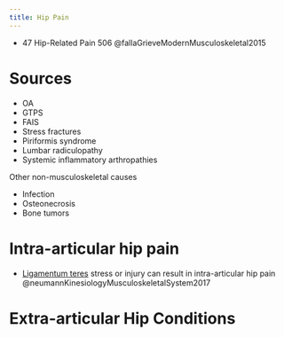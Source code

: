 ```yaml
---
title: Hip Pain
---
```



:::{.callout title="To read"}

- 47 Hip-Related Pain 506 @fallaGrieveModernMusculoskeletal2015

:::

# Sources

- OA
- GTPS
- FAIS
- Stress fractures
- Piriformis syndrome
- Lumbar radiculopathy
- Systemic inflammatory arthropathies

Other non-musculoskeletal causes

- Infection
- Osteonecrosis
- Bone tumors

# Intra-articular hip pain {#intra-articular}

- [Ligamentum teres]({{< var ref-ligamentum-teres.path >}}) stress or injury can result in intra-articular hip pain @neumannKinesiologyMusculoskeletalSystem2017

# Extra-articular Hip Conditions


